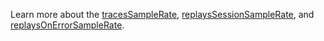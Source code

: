 Learn more about the [tracesSampleRate](/platforms/javascript/configuration/options/#traces-sample-rate), [replaysSessionSampleRate](/platforms/javascript/session-replay/configuration/#general-integration-configuration), and [replaysOnErrorSampleRate](/platforms/javascript/session-replay/configuration/#general-integration-configuration).
